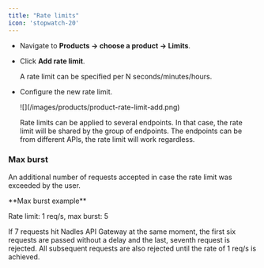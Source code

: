 ```yaml
---
title: "Rate limits"
icon: 'stopwatch-20'
---
```


* Navigate to **Products → choose a product → Limits**.

* Click **Add rate limit**.

  A rate limit can be specified per N seconds/minutes/hours.

* Configure the new rate limit.

  <Frame>
  ![](/images/products/product-rate-limit-add.png)
  </Frame>

  Rate limits can be applied to several endpoints. In that case, the rate limit will be shared by the group of endpoints.
  The endpoints can be from different APIs, the rate limit will work regardless.

### Max burst

An additional number of requests accepted in case the rate limit was exceeded by the user.

<Info>
**Max burst example**

Rate limit: 1 req/s, max burst: 5

If 7 requests hit Nadles API Gateway at the same moment, the first six requests are passed without a delay and the last, seventh request is rejected. All subsequent requests are also rejected until the rate of 1 req/s is achieved.

</Info>